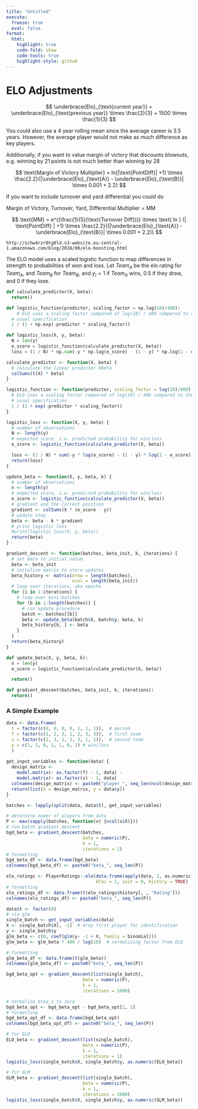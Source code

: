 ```yaml
---
title: "Untitled"
execute: 
  freeze: true
  eval: false
format:
  html:
    highlight: true
    code-fold: show
    code-tools: true
    highlight-style: github
---
```


# ELO Adjustments

$$
\underbrace{Elo}_{\text{current year}} = \underbrace{Elo}_{\text{previous year}} \times \frac{2}{3} + 1500 \times \frac{1}{3}
$$

You could also use a 4 year rolling mean since the average career is 3.5 years. However, the average player would not make as much difference as key players.

Additionally, if you want to value margin of victory that discounts blowouts, e.g. winning by 21 points is not much better than winning by 28

$$
\text{Margin of Victory Multiplier} = ln(|\text{PointDiff}| +1) \times \frac{2.2}{|\underbrace{Elo}_{\text{A}} - \underbrace{Elo}_{\text{B}}| \times 0.001 + 2.2}
$$

If you want to include turnover and yard differential you could do

Margin of Victory, Turnover, Yard, Differential Multiplier = MM

$$
\text{MM} = e^{(\frac{1}{5}(\text{Turnover Diff}))} \times \text{ ln } (| \text{PointDiff} | +1) \times \frac{2.2}{(|\underbrace{Elo}_{\text{A}} - \underbrace{Elo}_{\text{B}}| \times 0.001 + 2.2)}
$$



`http://schw4rzr0tg0ld.s3-website.eu-central-1.amazonaws.com/blog/2018/08/elo-boosting.html`

The ELO model uses a scaled logistic function to map differences in strength to probabilities of won and loss. Let $Team_{A}$ be the elo rating for $Team_{A}$, and $Team_{B}$ for $Team_{B}$, and $y_{i} = 1$ if $Team_{A}$ wins, 0.5 if they draw, and 0 if they lose.

```python
def calculate_predictor(X, beta):
  return()

def logistic_function(predictor, scaling_factor = np.log(10)/400):
    # ELO uses a scaling factor compared of log(10) / 400 compared to the
  # usual specification
  1 / (1 + np.exp(-predictor * scaling_factor))

def logistic_loss(X, y, beta):
  N = len(y)
  e_score = logistic_function(calculate_predictor(X, beta))
  loss = (1 / N) * np.sum(-y * np.log(e_score) - (1 - y) * np.log(1 - e_score))
```

```r
calculate_predictor <- function(X, beta) {
  # calculate the linear predictor Xbeta
  colSums(t(X) * beta)
}

logistic_function <- function(predictor, scaling_factor = log(10)/400) {
  # ELO uses a scaling factor compared of log(10) / 400 compared to the
  # usual specification
  1 / (1 + exp(-predictor * scaling_factor))
}

logistic_loss <- function(X, y, beta) {
  # number of observations
  N <- length(y)
  # expected score, i.e. predicted probability for win/loss
  e_score <- logistic_function(calculate_predictor(X, beta))

  loss <- (1 / N) * sum(-y * log(e_score) - (1 - y) * log(1 - e_score))
  return(loss)
}

update_beta <- function(X, y, beta, k) {
  # number of observations
  n <- length(y)
  # expected score, i.e. predicted probability for win/loss
  e_score <- logistic_function(calculate_predictor(X, beta))
  # gradient and the current position
  gradient <- colSums(X * (e_score - y))
  # update step
  beta <- beta - k * gradient
  # print logistic loss
  #print(logistic_loss(X, y, beta))
  return(beta)
}

gradient_descent <- function(batches, beta_init, k, iterations) {
  # set beta to initial value
  beta <- beta_init
  # initalize matrix to store updates
  beta_history <- matrix(nrow = length(batches),
                         ncol = length(beta_init))
  # loop over iterations, aka epochs
  for (i in 1:iterations) {
    # loop over mini-batches
    for (b in 1:length(batches)) {
      # run update procedure
      batch <- batches[[b]]
      beta <- update_beta(batch$X, batch$y, beta, k)
      beta_history[b, ] <- beta
    }
  }
  return(beta_history)
}
```

```python
def update_beta(X, y, beta, k):
  n = len(y)
  e_score = logistic_function(calculate_predictor(X, beta))

  return()

def gradient_descent(batches, beta_init, k, iterations):
  return()
```

### A Simple Example

```r
data <- data.frame(
  t = factor(c(0, 0, 0, 0, 1, 1, 1)),  # period
  f = factor(c(1, 2, 3, 1, 2, 3, 3)),  # first team
  s = factor(c(2, 3, 1, 3, 3, 1, 1)),  # second team
  y = c(1, 1, 0, 1, 1, 0, 1) # win/loss
  )  
  
get_input_variables <- function(data) {
  design_matrix <-
    model.matrix(~ as.factor(f) - 1, data) -
    model.matrix(~ as.factor(s) - 1, data)
  colnames(design_matrix) <- paste0("player_", seq_len(ncol(design_matrix)))
  return(list(X = design_matrix, y = data$y))
}

batches <- lapply(split(data, data$t), get_input_variables)
```

```r
# determine numer of players from data
P <- max(sapply(batches, function(x) {ncol(x$X)}))
# run batch gradient descent
bgd_beta <- gradient_descent(batches, 
                             beta = numeric(P), 
                             k = 1,
                             iterations = 1)
# formatting
bgd_beta_df <- data.frame(bgd_beta)
colnames(bgd_beta_df) <- paste0("beta_", seq_len(P))
```

```r
elo_ratings <- PlayerRatings::elo(data.frame(apply(data, 2, as.numeric)),
                                  kfac = 1, init = 0, history = TRUE)
# formatting
elo_ratings_df <- data.frame(t(elo_ratings$history[, , "Rating"]))
colnames(elo_ratings_df) <- paste0("beta_", seq_len(P))
```

```r
data$t <- factor(0)
# via glm
single_batch <- get_input_variables(data)
X <- single_batch$X[, -1]  # drop first player for identification
y <- single_batch$y
glm_beta <- c(0, coef(glm(y~ -1 + X, family = binomial)))
glm_beta <- glm_beta * 400 / log(10)  # normalizing factor from ELO

# formatting
glm_beta_df <- data.frame(t(glm_beta))
colnames(glm_beta_df) <- paste0("beta_", seq_len(P))
```

```r
bgd_beta_opt <- gradient_descent(list(single_batch), 
                             beta = numeric(P), 
                             k = 1,
                             iterations = 1000)

# normalize btea_1 to zero
bgd_beta_opt <- bgd_beta_opt - bgd_beta_opt[1, 1]
# formatting
bgd_beta_opt_df <- data.frame(bgd_beta_opt)
colnames(bgd_beta_opt_df) <- paste0("beta_", seq_len(P))
```

```r
# for ELO
ELO_beta <- gradient_descent(list(single_batch), 
                             beta = numeric(P), 
                             k = 1,
                             iterations = 1)
logistic_loss(single_batch$X, single_batch$y, as.numeric(ELO_beta))
```

```r
# for GLM
GLM_beta <- gradient_descent(list(single_batch), 
                             beta = numeric(P), 
                             k = 1,
                             iterations = 1000)
logistic_loss(single_batch$X, single_batch$y, as.numeric(GLM_beta))
```